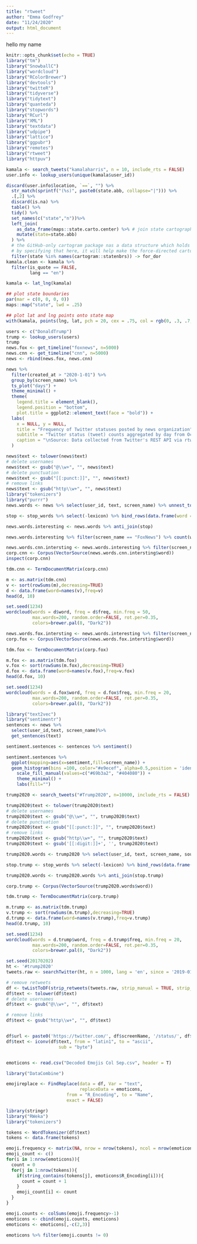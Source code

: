 ```yaml
---
title: "rtweet"
author: "Emma Godfrey"
date: "11/24/2020"
output: html_document
---
```

hello my name 

```r
knitr::opts_chunk$set(echo = TRUE)
library("tm")
library("SnowballC")
library("wordcloud")
library("RColorBrewer")
library("devtools")
library("twitteR")
library("tidyverse")
library("tidytext")
library("quanteda")
library("stopwords")
library("RCurl")
library("XML")
library("textdata")
library("udpipe")
library("lattice")
library("ggpubr")
library("remotes")
library("rtweet")
library("httpuv")
```

```r
kamala <- search_tweets("kamalaharris", n = 10, include_rts = FALSE)
user.info <- lookup_users(unique(kamala$user_id))

discard(user.info$location, `==`, "") %>% 
  str_match(sprintf("(%s)", paste0(state.abb, collapse="|"))) %>%
  .[,2] %>%
  discard(is.na) %>% 
  table() %>% 
  tidy() %>% 
  set_names(c("state","n"))%>% 
  left_join(
    as_data_frame(maps::state.carto.center) %>% # join state cartographic center data
    mutate(state=state.abb)
  ) %>% 
  # the GitHub-only cartogram package nas a data structure which holds state adjacency information
  # by specifying that here, it will help make the force-directed cartogram circle positioning more precise (and pretty)
  filter(state %in% names(cartogram::statenbrs)) -> for_dor
kamala.clean <- kamala %>% 
  filter(is_quote == FALSE, 
         lang == "en")

kamala <- lat_lng(kamala)

## plot state boundaries
par(mar = c(0, 0, 0, 0))
maps::map("state", lwd = .25)

## plot lat and lng points onto state map
with(kamala, points(lng, lat, pch = 20, cex = .75, col = rgb(0, .3, .7, .75)))
```


```r

users <- c("DonaldTrump")
trump <- lookup_users(users)
trump
news.fox <- get_timeline("foxnews", n=5000)
news.cnn <- get_timeline("cnn", n=5000)
news <- rbind(news.fox, news.cnn)

news %>%
  filter(created_at > "2020-1-01") %>%
  group_by(screen_name) %>%
  ts_plot("days") +
  theme_minimal() +
  theme(
    legend.title = element_blank(),
    legend.position = "bottom",
    plot.title = ggplot2::element_text(face = "bold")) +
  labs(
    x = NULL, y = NULL,
    title = "Frequency of Twitter statuses posted by news organization",
    subtitle = "Twitter status (tweet) counts aggregated by day from October/November 2017",
    caption = "\nSource: Data collected from Twitter's REST API via rtweet"
  )

news$text <- tolower(news$text)
# delete usernames
news$text <- gsub("@\\w+", "", news$text)
# delete punctuation
news$text <- gsub("[[:punct:]]", "", news$text)
# remove links 
news$text <- gsub("http\\w+", "", news$text)
library("tokenizers")
library("purrr")
news.words <- news %>% select(user_id, text, screen_name) %>% unnest_tokens(word,text)

stop <- stop_words %>% select(-lexicon) %>% bind_rows(data.frame(word = c(stopwords(),"joe","biden","trump","presidentelect", "writes","donald", "trumps","bidens","president", "cnnelection","cnn","heres","presidential", "campaigns", "fox", "news")))

news.words.interesting <- news.words %>% anti_join(stop)

news.words.interesting %>% filter(screen_name == "FoxNews") %>% count(word, sort = T) %>% slice(1:20) %>% ggplot(aes(x=reorder(word, n, function(n) -n), y=n)) + geom_bar(stat="identity") +theme(axis.text.x = element_text(angle = 60, hjust = 1)) + xlab("")
```

```r
news.words.cnn.intersting <- news.words.interesting %>% filter(screen_name=="CNN")
corp.cnn <- Corpus(VectorSource(news.words.cnn.intersting$word))
inspect(corp.cnn)

tdm.cnn <- TermDocumentMatrix(corp.cnn)

m <- as.matrix(tdm.cnn)
v <- sort(rowSums(m),decreasing=TRUE)
d <- data.frame(word=names(v),freq=v)
head(d, 10)

set.seed(1234)
wordcloud(words = d$word, freq = d$freq, min.freq = 50,
          max.words=200, random.order=FALSE, rot.per=0.35, 
          colors=brewer.pal(8, "Dark2"))


```

```r
news.words.fox.intersting <- news.words.interesting %>% filter(screen_name=="FoxNews")
corp.fox <- Corpus(VectorSource(news.words.fox.intersting$word))

tdm.fox <- TermDocumentMatrix(corp.fox)

m.fox <- as.matrix(tdm.fox)
v.fox <- sort(rowSums(m.fox),decreasing=TRUE)
d.fox <- data.frame(word=names(v.fox),freq=v.fox)
head(d.fox, 10)

set.seed(1234)
wordcloud(words = d.fox$word, freq = d.fox$freq, min.freq = 20,
          max.words=200, random.order=FALSE, rot.per=0.35, 
          colors=brewer.pal(8, "Dark2"))


```
```r
library("text2vec")
library("sentimentr")
sentences <- news %>%
  select(user_id,text, screen_name)%>%
  get_sentences(text)  

sentiment.sentences <- sentences %>% sentiment()

sentiment.sentences %>% 
  ggplot(mapping=aes(x=sentiment,fill=screen_name)) +
  geom_histogram(bins =100, color="#e9ecef", alpha=0.5,position = 'identity') +
    scale_fill_manual(values=c("#69b3a2", "#404080")) +
    theme_minimal() +
    labs(fill="")

```
```r
trump2020 <- search_tweets("#Trump2020", n=10000, include_rts = FALSE)

trump2020$text <- tolower(trump2020$text)
# delete usernames
trump2020$text <- gsub("@\\w+", "", trump2020$text)
# delete punctuation
trump2020$text <- gsub("[[:punct:]]", "", trump2020$text)
# remove links 
trump2020$text <- gsub("http\\w+", "", trump2020$text)
trump2020$text <- gsub('[[:digit:]]+', '', trump2020$text)

trump2020.words <- trump2020 %>% select(user_id, text, screen_name, source) %>% unnest_tokens(word,text)

stop.trump <- stop_words %>% select(-lexicon) %>% bind_rows(data.frame(word = c(stopwords(),"trump")))

trump2020.words <- trump2020.words %>% anti_join(stop.trump)

```
```r
corp.trump <- Corpus(VectorSource(trump2020.words$word))

tdm.trump <- TermDocumentMatrix(corp.trump)

m.trump <- as.matrix(tdm.trump)
v.trump <- sort(rowSums(m.trump),decreasing=TRUE)
d.trump <- data.frame(word=names(v.trump),freq=v.trump)
head(d.trump, 10)

set.seed(1234)
wordcloud(words = d.trump$word, freq = d.trump$freq, min.freq = 20,
          max.words=200, random.order=FALSE, rot.per=0.35, 
          colors=brewer.pal(8, "Dark2"))
```
```r
set.seed(20170202) 
ht <- '#trump2020' 
tweets.raw <- searchTwitter(ht, n = 1000, lang = 'en', since = '2019-01-29')

# remove retweets
df <- twListToDF(strip_retweets(tweets.raw, strip_manual = TRUE, strip_mt = TRUE))
df$text <- tolower(df$text)
# delete usernames
df$text <- gsub("@\\w+", "", df$text)

# remove links 
df$text <- gsub("http\\w+", "", df$text)


df$url <- paste0('https://twitter.com/', df$screenName, '/status/', df$id)
df$text <- iconv(df$text, from = "latin1", to = "ascii", 
                    sub = "byte")


emoticons <- read.csv("Decoded Emojis Col Sep.csv", header = T)

library("DataCombine")

emojireplace <- FindReplace(data = df, Var = "text", 
                            replaceData = emoticons,
                       from = "R_Encoding", to = "Name", 
                       exact = FALSE)

library(stringr)
library("RWeka")
library("tokenizers")

tokens <- WordTokenizer(df$text)
tokens <- data.frame(tokens)

emoji.frequency <- matrix(NA, nrow = nrow(tokens), ncol = nrow(emoticons))
emoji_count <- c()
for(i in 1:nrow(emoticons)){
  count = 0 
  for(j in 1:nrow(tokens)){
    if(string_contains(tokens[j], emoticons$R_Encoding[i])){
      count = count + 1 
    }
    emoji_count[i] <- count
  }
}

emoji.counts <- colSums(emoji.frequency>-1)
emoticons <- cbind(emoji.counts, emoticons)
emoticons <- emoticons[,-c(2,3)]

emoticons %>% filter(emoji.counts != 0)
```

